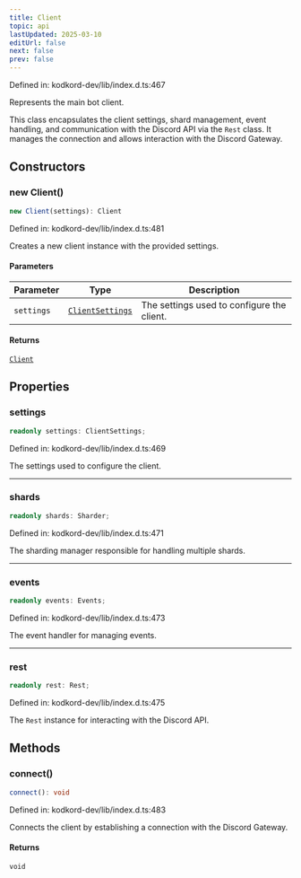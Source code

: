 ```yaml
---
title: Client
topic: api
lastUpdated: 2025-03-10
editUrl: false
next: false
prev: false
---
```


Defined in: kodkord-dev/lib/index.d.ts:467

Represents the main bot client.

This class encapsulates the client settings, shard management, event handling, and
communication with the Discord API via the `Rest` class. It manages the connection
and allows interaction with the Discord Gateway.

## Constructors

### new Client()

```ts
new Client(settings): Client
```

Defined in: kodkord-dev/lib/index.d.ts:481

Creates a new client instance with the provided settings.

#### Parameters

| Parameter | Type | Description |
| ------ | ------ | ------ |
| `settings` | [`ClientSettings`](/api/core/dev/type-aliases/clientsettings/) | The settings used to configure the client. |

#### Returns

[`Client`](/api/core/dev/classes/client/)

## Properties

### settings

```ts
readonly settings: ClientSettings;
```

Defined in: kodkord-dev/lib/index.d.ts:469

The settings used to configure the client.

***

### shards

```ts
readonly shards: Sharder;
```

Defined in: kodkord-dev/lib/index.d.ts:471

The sharding manager responsible for handling multiple shards.

***

### events

```ts
readonly events: Events;
```

Defined in: kodkord-dev/lib/index.d.ts:473

The event handler for managing events.

***

### rest

```ts
readonly rest: Rest;
```

Defined in: kodkord-dev/lib/index.d.ts:475

The `Rest` instance for interacting with the Discord API.

## Methods

### connect()

```ts
connect(): void
```

Defined in: kodkord-dev/lib/index.d.ts:483

Connects the client by establishing a connection with the Discord Gateway.

#### Returns

`void`
